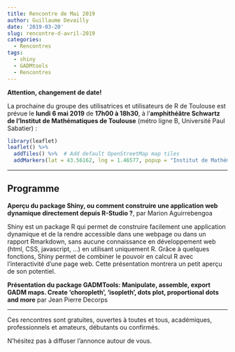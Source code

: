 ```yaml
---
title: Rencontre de Mai 2019
author: Guillaume Devailly
date: '2019-03-20'
slug: rencontre-d-avril-2019
categories:
  - Rencontres
tags:
  - shiny
  - GADMtools
  - Rencontres
---
```


**Attention, changement de date!**

La prochaine du groupe des utilisatrices et utilisateurs de R de Toulouse est prévue le **lundi 6 mai 2019** de **17h00 à 18h30**,
à l'**amphithéâtre Schwartz de l'Institut de Mathématiques de Toulouse** (métro ligne B, Université Paul Sabatier) :

```r
library(leaflet)
leaflet() %>%
  addTiles() %>%  # Add default OpenStreetMap map tiles
  addMarkers(lat = 43.56162, lng = 1.46577, popup = "Institut de Mathématiques de Toulouse")
```

---

## Programme

**Aperçu du package Shiny, ou comment construire une application web dynamique directement depuis R-Studio ?**, par Marion Aguirrebengoa

Shiny est un package R qui permet de construire facilement une application dynamique et de la rendre accessible dans une webpage ou dans un rapport Rmarkdown, sans aucune connaissance en développement web (html, CSS, javascript, ...) en utilisant uniquement R. Grâce à quelques fonctions, Shiny permet de combiner le pouvoir en calcul R avec l'interactivité d'une page web. Cette présentation montrera un petit aperçu de son potentiel.

**Présentation du package GADMTools: Manipulate, assemble, export GADM maps. Create 'choropleth', 'isopleth', dots plot, proportional dots and more** par Jean Pierre Decorps

---

Ces rencontres sont gratuites, ouvertes à toutes et tous, académiques, professionnels et amateurs, débutants ou confirmés.

N'hésitez pas à diffuser l'annonce autour de vous.
